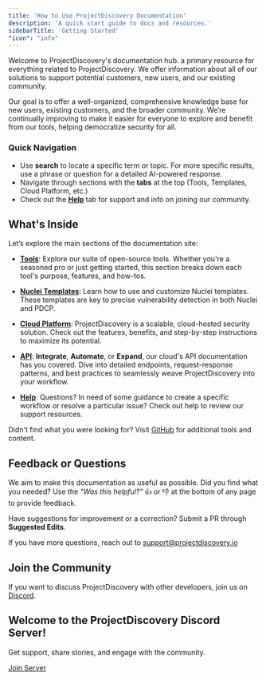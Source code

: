 ```yaml
---
title: 'How to Use ProjectDiscovery Documentation'
description: 'A quick start guide to docs and resources.'
sidebarTitle: 'Getting Started'
"icon": "info"
---
```


Welcome to ProjectDiscovery's documentation hub. a primary resource for everything related to ProjectDiscovery. We offer information about all of our solutions to support potential customers, new users, and our existing community.

<Note> Our goal is to offer a well-organized, comprehensive knowledge base for new users, existing customers, and the broader community. We’re continually improving to make it easier for everyone to explore and benefit from our tools, helping democratize security for all.</Note>

### Quick Navigation

- Use **search** to locate a specific term or topic. For more specific results, use a phrase or question for a detailed AI-powered response.
- Navigate through sections with the **tabs** at the top (Tools, Templates, Cloud Platform, etc.)
- Check out the **[Help](/help)** tab for support and info on joining our community.

## What's Inside

Let’s explore the main sections of the documentation site:

- [**Tools**](/tools): Explore our suite of open-source tools. Whether you're a seasoned pro or just getting started, this section breaks down each tool's purpose, features, and how-tos.

- [**Nuclei Templates**](/templates): Learn how to use and customize Nuclei templates. These templates are key to precise vulnerability detection in both Nuclei and PDCP.

- [**Cloud Platform**](/cloud): ProjectDiscovery is a scalable, cloud-hosted security solution. Check out the features, benefits, and step-by-step instructions to maximize its potential.

- [**API**](/api-reference): **Integrate**, **Automate**, or **Expand**, our cloud's API documentation has you covered. Dive into detailed endpoints, request-response patterns, and best practices to seamlessly weave ProjectDiscovery into your workflow.

- [**Help**](/help): Questions? In need of some guidance to create a specific workflow or resolve a particular issue? Check out help to review our support resources.

<Tip> Didn't find what you were looking for? Visit [GitHub](https://github.com/projectdiscovery) for additional tools and content. </Tip>


## Feedback or Questions

We aim to make this documentation as useful as possible. Did you find what you needed? Use the *"Was this helpful?"* 👍 or 👎 at the bottom of any page to provide feedback.

Have suggestions for improvement or a correction? Submit a PR through **Suggested Edits**.

<Tip>If you have more questions, reach out to support@projectdiscovery.io</Tip>

## Join the Community

If you want to discuss ProjectDiscovery with other developers, join us on [Discord](https://discord.com/invite/projectdiscovery).

<div style={{ position: 'relative', backgroundImage: 'url("/images/background.png")', borderRadius: '10px', padding: '2rem', textAlign: 'center' }}>
    <div style={{ backgroundColor: 'rgba(0, 0, 0, 0.7)', borderRadius: '10px', padding: '1rem', display: 'inline-block' }}>
        <h2 style={{ color: 'white', margin: '0' }}>Welcome to the ProjectDiscovery Discord Server!</h2>
        <p style={{ color: 'white' }}>Get support, share stories, and engage with the community.</p>
        <a href="https://discord.com/invite/projectdiscovery" style={{ display: 'inline-block', backgroundColor: '#00D09C', color: '#000', padding: '1rem 2rem', borderRadius: '5px', textDecoration: 'none' }}>Join Server</a>
    </div>
</div>
